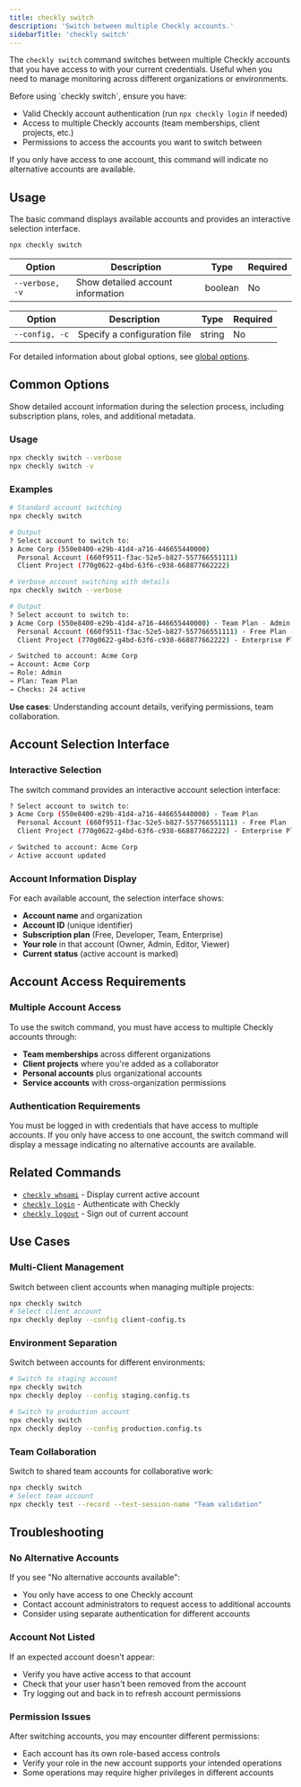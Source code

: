 ```yaml
---
title: checkly switch
description: 'Switch between multiple Checkly accounts.'
sidebarTitle: 'checkly switch'
---
```


The `checkly switch` command switches between multiple Checkly accounts that you have access to with your current credentials. Useful when you need to manage monitoring across different organizations or environments.

<Accordion title="Prerequisites">
Before using `checkly switch`, ensure you have:

- Valid Checkly account authentication (run `npx checkly login` if needed)
- Access to multiple Checkly accounts (team memberships, client projects, etc.)
- Permissions to access the accounts you want to switch between

If you only have access to one account, this command will indicate no alternative accounts are available.
</Accordion>

## Usage

The basic command displays available accounts and provides an interactive selection interface.

```bash Terminal
npx checkly switch
```

<Tabs>
<Tab title="Common Options">

| Option | Description | Type | Required |
|--------|-------------|------|---------|
| `--verbose, -v` | Show detailed account information | boolean | No |

</Tab>
<Tab title="All Global Options">

| Option | Description | Type | Required |
|--------|-------------|------|---------|
| `--config, -c` | Specify a configuration file | string | No |

For detailed information about global options, see [global options](/cli/global-options).

</Tab>
</Tabs>

## Common Options

<ResponseField name="--verbose, -v" type="boolean">
Show detailed account information during the selection process, including subscription plans, roles, and additional metadata.

### Usage
```bash Terminal
npx checkly switch --verbose
npx checkly switch -v
```

### Examples

<Tabs>
<Tab title="Standard Switch">

```bash Terminal
# Standard account switching
npx checkly switch

# Output
? Select account to switch to:
❯ Acme Corp (550e8400-e29b-41d4-a716-446655440000)
  Personal Account (660f9511-f3ac-52e5-b827-557766551111)
  Client Project (770g0622-g4bd-63f6-c938-668877662222)
```

</Tab>
<Tab title="Verbose Switch">

```bash Terminal
# Verbose account switching with details
npx checkly switch --verbose

# Output
? Select account to switch to:
❯ Acme Corp (550e8400-e29b-41d4-a716-446655440000) - Team Plan - Admin
  Personal Account (660f9511-f3ac-52e5-b827-557766551111) - Free Plan - Owner
  Client Project (770g0622-g4bd-63f6-c938-668877662222) - Enterprise Plan - Editor

✓ Switched to account: Acme Corp
→ Account: Acme Corp
→ Role: Admin
→ Plan: Team Plan
→ Checks: 24 active
```

</Tab>
</Tabs>

**Use cases**: Understanding account details, verifying permissions, team collaboration.
</ResponseField>

## Account Selection Interface

### Interactive Selection
The switch command provides an interactive account selection interface:

```bash Terminal      
? Select account to switch to:
❯ Acme Corp (550e8400-e29b-41d4-a716-446655440000) - Team Plan
  Personal Account (660f9511-f3ac-52e5-b827-557766551111) - Free Plan
  Client Project (770g0622-g4bd-63f6-c938-668877662222) - Enterprise Plan

✓ Switched to account: Acme Corp
✓ Active account updated
```

### Account Information Display
For each available account, the selection interface shows:

- **Account name** and organization
- **Account ID** (unique identifier)
- **Subscription plan** (Free, Developer, Team, Enterprise)
- **Your role** in that account (Owner, Admin, Editor, Viewer)
- **Current status** (active account is marked)

## Account Access Requirements

### Multiple Account Access
To use the switch command, you must have access to multiple Checkly accounts through:

- **Team memberships** across different organizations
- **Client projects** where you're added as a collaborator
- **Personal accounts** plus organizational accounts
- **Service accounts** with cross-organization permissions

### Authentication Requirements
You must be logged in with credentials that have access to multiple accounts. If you only have access to one account, the switch command will display a message indicating no alternative accounts are available.

## Related Commands

- [`checkly whoami`](/cli/checkly-whoami) - Display current active account
- [`checkly login`](/cli/checkly-login) - Authenticate with Checkly
- [`checkly logout`](/cli/checkly-logout) - Sign out of current account

## Use Cases

### Multi-Client Management
Switch between client accounts when managing multiple projects:

```bash Terminal
npx checkly switch
# Select client account
npx checkly deploy --config client-config.ts
```

### Environment Separation
Switch between accounts for different environments:

```bash Terminal
# Switch to staging account
npx checkly switch
npx checkly deploy --config staging.config.ts

# Switch to production account  
npx checkly switch
npx checkly deploy --config production.config.ts
```

### Team Collaboration
Switch to shared team accounts for collaborative work:

```bash Terminal    
npx checkly switch
# Select team account
npx checkly test --record --test-session-name "Team validation"
```

## Troubleshooting

### No Alternative Accounts
If you see "No alternative accounts available":
- You only have access to one Checkly account
- Contact account administrators to request access to additional accounts
- Consider using separate authentication for different accounts

### Account Not Listed
If an expected account doesn't appear:
- Verify you have active access to that account
- Check that your user hasn't been removed from the account
- Try logging out and back in to refresh account permissions

### Permission Issues
After switching accounts, you may encounter different permissions:
- Each account has its own role-based access controls
- Verify your role in the new account supports your intended operations
- Some operations may require higher privileges in different accounts